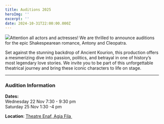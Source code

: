 ```yaml
---
title: Auditions 2025
heroImg: ''
excerpt: ''
date: 2024-10-31T22:00:00.000Z
---
```


![](/uploads/antony.png)Attention all actors and actresses! We are thrilled to announce auditions for the epic Shakespearean romance, Antony and Cleopatra.

Set against the stunning backdrop of Ancient Kourion, this production offers a mesmerizing dive into passion, politics, and betrayal in one of history’s most legendary love stories. We invite you to be part of this unforgettable theatrical journey and bring these iconic characters to life on stage.

***

### Audition Information

**Dates:**\
Wednesday 22 Nov 7:30 - 9:30 pm\
Saturday 25 Nov 1:30 -4 pm

**Location**: [Theatre Enaf, Agia Fila ](https://goo.gl/maps/TpWwAHQREvNFfxhL7)
